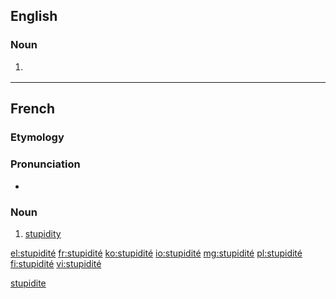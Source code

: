 ==English==

===Noun===
{{en-noun|?}}

# {{rare}} {{alternative form of|stupidity}}

[[Category:English terms spelled with É|stupidite]]
----

==French==

===Etymology===
{{etyl|la|fr}} {{term|stupiditas|lang=la}}

===Pronunciation===
* {{IPA|/sty.pi.di.te/|lang=fr}}

===Noun===
{{fr-noun|f|sort=stupidite}}

# [[stupidity]]

[[el:stupidité]]
[[fr:stupidité]]
[[ko:stupidité]]
[[io:stupidité]]
[[mg:stupidité]]
[[pl:stupidité]]
[[fi:stupidité]]
[[vi:stupidité]]